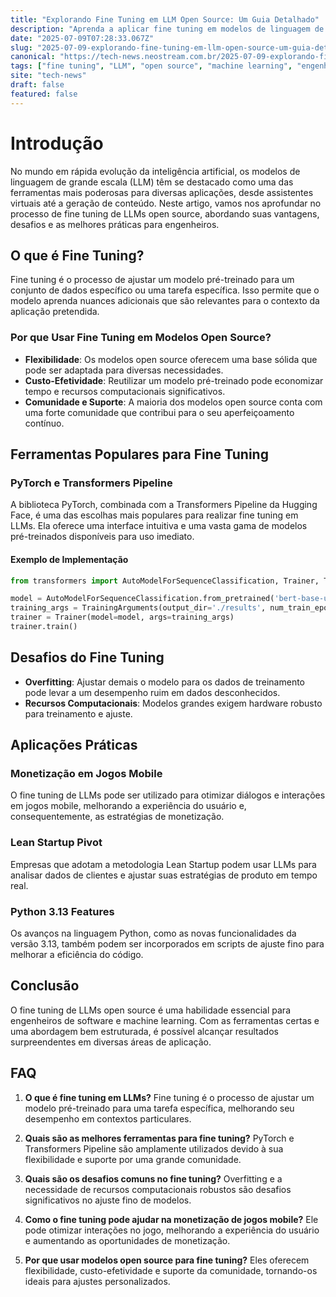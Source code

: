 ```yaml
---
title: "Explorando Fine Tuning em LLM Open Source: Um Guia Detalhado"
description: "Aprenda a aplicar fine tuning em modelos de linguagem de grande escala open source, explorando as melhores práticas e ferramentas disponíveis para engenheiros."
date: "2025-07-09T07:28:33.067Z"
slug: "2025-07-09-explorando-fine-tuning-em-llm-open-source-um-guia-detalhado"
canonical: "https://tech-news.neostream.com.br/2025-07-09-explorando-fine-tuning-em-llm-open-source-um-guia-detalhado"
tags: ["fine tuning", "LLM", "open source", "machine learning", "engenharia"]
site: "tech-news"
draft: false
featured: false
---
```


# Introdução

No mundo em rápida evolução da inteligência artificial, os modelos de linguagem de grande escala (LLM) têm se destacado como uma das ferramentas mais poderosas para diversas aplicações, desde assistentes virtuais até a geração de conteúdo. Neste artigo, vamos nos aprofundar no processo de fine tuning de LLMs open source, abordando suas vantagens, desafios e as melhores práticas para engenheiros.

## O que é Fine Tuning?

Fine tuning é o processo de ajustar um modelo pré-treinado para um conjunto de dados específico ou uma tarefa específica. Isso permite que o modelo aprenda nuances adicionais que são relevantes para o contexto da aplicação pretendida.

### Por que Usar Fine Tuning em Modelos Open Source?

- **Flexibilidade**: Os modelos open source oferecem uma base sólida que pode ser adaptada para diversas necessidades.
- **Custo-Efetividade**: Reutilizar um modelo pré-treinado pode economizar tempo e recursos computacionais significativos.
- **Comunidade e Suporte**: A maioria dos modelos open source conta com uma forte comunidade que contribui para o seu aperfeiçoamento contínuo.

## Ferramentas Populares para Fine Tuning

### PyTorch e Transformers Pipeline

A biblioteca PyTorch, combinada com a Transformers Pipeline da Hugging Face, é uma das escolhas mais populares para realizar fine tuning em LLMs. Ela oferece uma interface intuitiva e uma vasta gama de modelos pré-treinados disponíveis para uso imediato.

#### Exemplo de Implementação

```python
from transformers import AutoModelForSequenceClassification, Trainer, TrainingArguments

model = AutoModelForSequenceClassification.from_pretrained('bert-base-uncased')
training_args = TrainingArguments(output_dir='./results', num_train_epochs=3)
trainer = Trainer(model=model, args=training_args)
trainer.train()
```

## Desafios do Fine Tuning

- **Overfitting**: Ajustar demais o modelo para os dados de treinamento pode levar a um desempenho ruim em dados desconhecidos.
- **Recursos Computacionais**: Modelos grandes exigem hardware robusto para treinamento e ajuste.

## Aplicações Práticas

### Monetização em Jogos Mobile

O fine tuning de LLMs pode ser utilizado para otimizar diálogos e interações em jogos mobile, melhorando a experiência do usuário e, consequentemente, as estratégias de monetização.

### Lean Startup Pivot

Empresas que adotam a metodologia Lean Startup podem usar LLMs para analisar dados de clientes e ajustar suas estratégias de produto em tempo real.

### Python 3.13 Features

Os avanços na linguagem Python, como as novas funcionalidades da versão 3.13, também podem ser incorporados em scripts de ajuste fino para melhorar a eficiência do código.

## Conclusão

O fine tuning de LLMs open source é uma habilidade essencial para engenheiros de software e machine learning. Com as ferramentas certas e uma abordagem bem estruturada, é possível alcançar resultados surpreendentes em diversas áreas de aplicação.

## FAQ

1. **O que é fine tuning em LLMs?**
   Fine tuning é o processo de ajustar um modelo pré-treinado para uma tarefa específica, melhorando seu desempenho em contextos particulares.

2. **Quais são as melhores ferramentas para fine tuning?**
   PyTorch e Transformers Pipeline são amplamente utilizados devido à sua flexibilidade e suporte por uma grande comunidade.

3. **Quais são os desafios comuns no fine tuning?**
   Overfitting e a necessidade de recursos computacionais robustos são desafios significativos no ajuste fino de modelos.

4. **Como o fine tuning pode ajudar na monetização de jogos mobile?**
   Ele pode otimizar interações no jogo, melhorando a experiência do usuário e aumentando as oportunidades de monetização.

5. **Por que usar modelos open source para fine tuning?**
   Eles oferecem flexibilidade, custo-efetividade e suporte da comunidade, tornando-os ideais para ajustes personalizados.